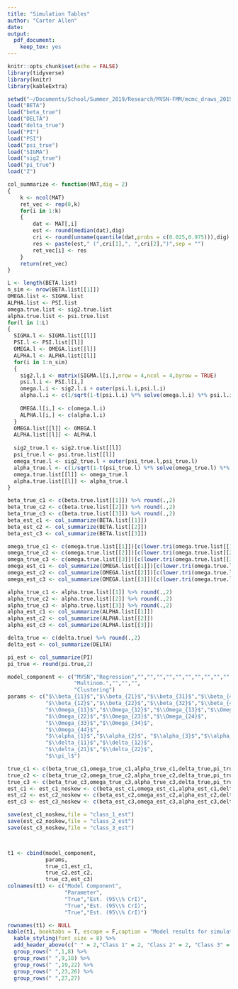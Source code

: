 ```yaml
---
title: "Simulation Tables"
author: "Carter Allen"
date: 
output: 
  pdf_document: 
    keep_tex: yes
---
```


```r
knitr::opts_chunk$set(echo = FALSE)
library(tidyverse)
library(knitr)
library(kableExtra)
```

```r
setwd("~/Documents/School/Summer_2019/Research/MVSN-FMM/mcmc_draws_2019-07-02/mcmc_draws_NOSKEW_2019-07-02/")
load("BETA")
load("beta_true")
load("DELTA")
load("delta_true")
load("PI")
load("PSI")
load("psi_true")
load("SIGMA")
load("sig2_true")
load("pi_true")
load("Z")
```

```r
col_summarize <- function(MAT,dig = 2)
{
    k <- ncol(MAT)
    ret_vec <- rep(0,k)
    for(i in 1:k)
    {
        dat <- MAT[,i]
        est <- round(median(dat),dig)
        cri <- round(unname(quantile(dat,probs = c(0.025,0.975))),dig)
        res <- paste(est," (",cri[1],", ",cri[2],")",sep = "")
        ret_vec[i] <- res
    }
    return(ret_vec)
}
```

```r
L <- length(BETA.list)
n_sim <- nrow(BETA.list[[1]])
OMEGA.list <- SIGMA.list
ALPHA.list <- PSI.list
omega.true.list <- sig2.true.list
alpha.true.list <- psi.true.list
for(l in 1:L)
{
  SIGMA.l <- SIGMA.list[[l]]
  PSI.l <- PSI.list[[l]]
  OMEGA.l <- OMEGA.list[[l]]
  ALPHA.l <- ALPHA.list[[l]]
  for(i in 1:n_sim)
  {
    sig2.l.i <- matrix(SIGMA.l[i,],nrow = 4,ncol = 4,byrow = TRUE)
    psi.l.i <- PSI.l[i,]
    omega.l.i <- sig2.l.i + outer(psi.l.i,psi.l.i)
    alpha.l.i <- c(1/sqrt(1-t(psi.l.i) %*% solve(omega.l.i) %*% psi.l.i)) * (diag(sqrt(diag(omega.l.i))) %*% solve(omega.l.i) %*% psi.l.i)
    
    OMEGA.l[i,] <- c(omega.l.i)
    ALPHA.l[i,] <- c(alpha.l.i)
  }
  OMEGA.list[[l]] <- OMEGA.l
  ALPHA.list[[l]] <- ALPHA.l
  
  sig2_true.l <- sig2.true.list[[l]]
  psi_true.l <- psi.true.list[[l]]
  omega_true.l <- sig2_true.l + outer(psi_true.l,psi_true.l)
  alpha_true.l <- c(1/sqrt(1-t(psi_true.l) %*% solve(omega_true.l) %*% psi_true.l)) * (diag(sqrt(diag(omega_true.l))) %*% solve(omega_true.l) %*% psi_true.l)
  omega.true.list[[l]] <- omega_true.l
  alpha.true.list[[l]] <- alpha_true.l
}
```

```r
beta_true_c1 <- c(beta.true.list[[1]]) %>% round(.,2)
beta_true_c2 <- c(beta.true.list[[2]]) %>% round(.,2)
beta_true_c3 <- c(beta.true.list[[3]]) %>% round(.,2)
beta_est_c1 <- col_summarize(BETA.list[[1]]) 
beta_est_c2 <- col_summarize(BETA.list[[2]]) 
beta_est_c3 <- col_summarize(BETA.list[[3]]) 

omega_true_c1 <- c(omega.true.list[[1]])[c(lower.tri(omega.true.list[[1]],diag = TRUE))] %>% round(.,2)
omega_true_c2 <- c(omega.true.list[[2]])[c(lower.tri(omega.true.list[[2]],diag = TRUE))] %>% round(.,2)
omega_true_c3 <- c(omega.true.list[[3]])[c(lower.tri(omega.true.list[[3]],diag = TRUE))] %>% round(.,2)
omega_est_c1 <- col_summarize(OMEGA.list[[1]])[c(lower.tri(omega.true.list[[1]],diag = TRUE))]
omega_est_c2 <- col_summarize(OMEGA.list[[2]])[c(lower.tri(omega.true.list[[2]],diag = TRUE))]
omega_est_c3 <- col_summarize(OMEGA.list[[3]])[c(lower.tri(omega.true.list[[3]],diag = TRUE))] 

alpha_true_c1 <- alpha.true.list[[1]] %>% round(.,2)
alpha_true_c2 <- alpha.true.list[[2]] %>% round(.,2)
alpha_true_c3 <- alpha.true.list[[3]] %>% round(.,2)
alpha_est_c1 <- col_summarize(ALPHA.list[[1]]) 
alpha_est_c2 <- col_summarize(ALPHA.list[[2]]) 
alpha_est_c3 <- col_summarize(ALPHA.list[[3]])

delta_true <- c(delta.true) %>% round(.,2)
delta_est <- col_summarize(DELTA)

pi_est <- col_summarize(PI)
pi_true <- round(pi.true,2)

model_component <- c("MVSN","Regression","","","","","","","","","","","","","","","","","","","","",
                     "Multinom.","","","",
                     "Clustering")
params <- c("$\\beta_{11}$","$\\beta_{21}$","$\\beta_{31}$","$\\beta_{41}$",
            "$\\beta_{12}$","$\\beta_{22}$","$\\beta_{32}$","$\\beta_{42}$",
            "$\\Omega_{11}$","$\\Omega_{12}$","$\\Omega_{13}$","$\\Omega_{14}$",
            "$\\Omega_{22}$","$\\Omega_{23}$","$\\Omega_{24}$",
            "$\\Omega_{33}$","$\\Omega_{34}$",
            "$\\Omega_{44}$",
            "$\\alpha_{1}$","$\\alpha_{2}$", "$\\alpha_{3}$","$\\alpha_{4}$",
            "$\\delta_{11}$","$\\delta_{12}$",
            "$\\delta_{21}$","$\\delta_{22}$",
            "$\\pi_l$")

true_c1 <- c(beta_true_c1,omega_true_c1,alpha_true_c1,delta_true,pi_true[1])
true_c2 <- c(beta_true_c2,omega_true_c2,alpha_true_c2,delta_true,pi_true[2])
true_c3 <- c(beta_true_c3,omega_true_c3,alpha_true_c3,delta_true,pi_true[3])
est_c1 <- est_c1_noskew <- c(beta_est_c1,omega_est_c1,alpha_est_c1,delta_est,pi_est[1])
est_c2 <- est_c2_noskew <- c(beta_est_c2,omega_est_c2,alpha_est_c2,delta_est,pi_est[2])
est_c3 <- est_c3_noskew <- c(beta_est_c3,omega_est_c3,alpha_est_c3,delta_est,pi_est[3])

save(est_c1_noskew,file = "class_1_est")
save(est_c2_noskew,file = "class_2_est")
save(est_c3_noskew,file = "class_3_est")



t1 <- cbind(model_component,
            params,
            true_c1,est_c1,
            true_c2,est_c2,
            true_c3,est_c3)
colnames(t1) <- c("Model Component",
                  "Parameter",
                  "True","Est. (95\\% CrI)",
                  "True","Est. (95\\% CrI)",
                  "True","Est. (95\\% CrI)")
```

```r
rownames(t1) <- NULL
kable(t1, booktabs = T, escape = F,caption = "Model results for simulated data with n = 1000, k = 4, p = 2, h = 3, r = 2. 1000 iterations were run with a burn in of 250. Missingness mechanism was MAR and P(miss) = 0") %>%
  kable_styling(font_size = 8) %>%
  add_header_above(c(" " = 2,"Class 1" = 2, "Class 2" = 2, "Class 3" = 2)) %>%
  group_rows(" ",1,8) %>%
  group_rows(" ",9,18) %>%
  group_rows(" ",19,22) %>%
  group_rows(" ",23,26) %>%
  group_rows(" ",27,27)
```